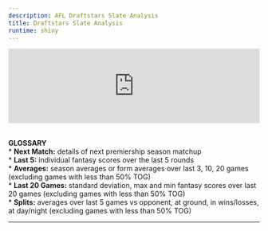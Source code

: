 ```yaml
---
description: AFL Draftstars Slate Analysis
title: Draftstars Slate Analysis
runtime: shiny
---
```


<script type="text/javascript" src="https://cdnjs.cloudflare.com/ajax/libs/iframe-resizer/3.5.16/iframeResizer.min.js"></script>
<style>
  iframe {
    min-width: 100%;
  }
</style>

<iframe src="https://dfsaustralia-apps.com/shiny/afl/slate-analysis/" width="100%" scrolling="no" frameborder="no"></iframe>

  
\
**GLOSSARY**  
* **Next Match:** details of next premiership season matchup  
* **Last 5:** individual fantasy scores over the last 5 rounds  
* **Averages:** season averages or form averages over last 3, 10, 20 games (excluding games with less than 50% TOG)  
* **Last 20 Games:** standard deviation, max and min fantasy scores over last 20 games (excluding games with less than 50% TOG)  
* **Splits:** averages over last 5 games vs opponent, at ground, in wins/losses, at day/night (excluding games with less than 50% TOG)  

<script>
  iFrameResize({
    heightCalculationMethod: 'taggedElement'
  });
</script>
---

